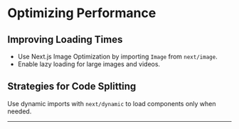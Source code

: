 # Optimizing Performance

## Improving Loading Times

- Use Next.js Image Optimization by importing `Image` from `next/image`.
- Enable lazy loading for large images and videos.

## Strategies for Code Splitting

Use dynamic imports with `next/dynamic` to load components only when needed.

---
